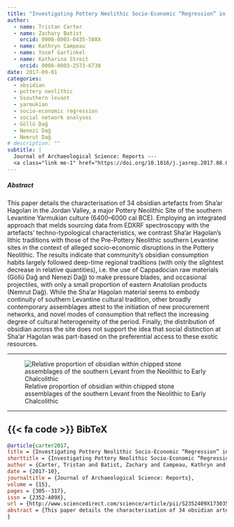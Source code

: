 ```yaml
---
title: "Investigating Pottery Neolithic Socio-Economic “Regression” in the Southern Levant: Characterising Obsidian Consumption at Sha’ar Hagolan (N. Israel)."
author: 
  - name: Tristan Carter
  - name: Zachary Batist
    orcid: 0000-0003-0435-508X
  - name: Kathryn Campeau
  - name: Yosef Garfinkel
  - name: Katharina Streit
    orcid: 0000-0003-2573-6738
date: 2017-09-01
categories:
  - obsidian
  - pottery neolithic
  - Ssouthern levant
  - yarmukian
  - socio-economic regression
  - social network analyses
  - Göllü Dağ
  - Nenezi Dağ
  - Nemrut Dağ
# description: ""
subtitle: |
  Journal of Archaeological Science: Reports --- 
  <a class="link me-1" href="https://doi.org/10.1016/j.jasrep.2017.08.016" target="_blank_" rel="external">10.1016/j.jasrep.2017.08.016</a>
---
```

##### Abstract
This paper details the characterisation of 34 obsidian artefacts from Sha'ar Hagolan in the Jordan Valley, a major Pottery Neolithic Site of the southern Levantine Yarmukian culture (6400–6000 cal BCE). Employing an integrated approach that melds sourcing data from EDXRF spectroscopy with the artefacts’ techno-typological characteristics, we contrast Sha'ar Hagolan's lithic traditions with those of the Pre-Pottery Neolithic southern Levantine sites in the context of alleged socio-economic disruptions in the Pottery Neolithic. The results indicate that community's obsidian consumption habits largely followed deep-time regional traditions (with only the slightest decrease in relative quantities), i.e. the use of Cappadocian raw materials (Göllü Dağ and Nenezi Dağ) to make pressure blades, and occasional projectiles, with only a small proportion of eastern Anatolian products (Nemrut Dağ). While the Sha'ar Hagolan material seems to embody continuity of southern Levantine cultural tradition, other broadly contemporary assemblages attest to the initiation of new procurement networks, and novel modes of consumption that reflect the increasing degree of cultural heterogeneity of the period. Finally, the distribution of obsidian across the site does not support the idea that social distinction at Sha'ar Hagolan was part-based on the preferential access to these exotic resources.

---

![Relative proportion of obsidian within chipped stone assemblages of the southern Levant from the Neolithic to Early Chalcolithic](shaar-hagolan-nets.png)

---

::: {.callout-note collapse=true icon=false}
## {{< fa code >}} BibTeX

```BibTeX
@article{carter2017,
title = {Investigating Pottery Neolithic Socio-Economic “Regression” in the Southern Levant: Characterising Obsidian Consumption at Sha'ar Hagolan (N. Israel)},
shorttitle = {Investigating Pottery Neolithic Socio-Economic “Regression” in the Southern Levant},
author = {Carter, Tristan and Batist, Zachary and Campeau, Kathryn and Garfinkel, Yosef and Streit, Katharina},
date = {2017-10},
journaltitle = {Journal of Archaeological Science: Reports},
volume = {15},
pages = {305--317},
issn = {2352-409X},
url = {http://www.sciencedirect.com/science/article/pii/S2352409X17303528},
abstract = {This paper details the characterisation of 34 obsidian artefacts from Sha'ar Hagolan in the Jordan Valley, a major Pottery Neolithic Site of the southern Levantine Yarmukian culture (6400–6000 cal BCE). Employing an integrated approach that melds sourcing data from EDXRF spectroscopy with the artefacts’ techno-typological characteristics, we contrast Sha'ar Hagolan's lithic traditions with those of the Pre-Pottery Neolithic southern Levantine sites in the context of alleged socio-economic disruptions in the Pottery Neolithic. The results indicate that community's obsidian consumption habits largely followed deep-time regional traditions (with only the slightest decrease in relative quantities), i.e. the use of Cappadocian raw materials (Göllü Dağ and Nenezi Dağ) to make pressure blades, and occasional projectiles, with only a small proportion of eastern Anatolian products (Nemrut Dağ). While the Sha'ar Hagolan material seems to embody continuity of southern Levantine cultural tradition, other broadly contemporary assemblages attest to the initiation of new procurement networks, and novel modes of consumption that reflect the increasing degree of cultural heterogeneity of the period. Finally, the distribution of obsidian across the site does not support the idea that social distinction at Sha'ar Hagolan was part-based on the preferential access to these exotic resources.},
}
```
:::